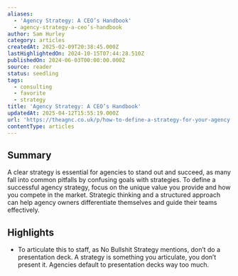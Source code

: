 ```yaml
---
aliases:
  - 'Agency Strategy: A CEO’s Handbook'
  - agency-strategy-a-ceo’s-handbook
author: Sam Hurley
category: articles
createdAt: 2025-02-09T20:38:45.000Z
lastHighlightedOn: 2024-10-15T07:44:28.510Z
publishedOn: 2024-06-03T00:00:00.000Z
source: reader
status: seedling
tags:
  - consulting
  - favorite
  - strategy
title: 'Agency Strategy: A CEO’s Handbook'
updatedAt: 2025-04-12T15:55:19.000Z
url: 'https://theagnc.co.uk/p/how-to-define-a-strategy-for-your-agency'
contentType: articles
---
```

## Summary

A clear strategy is essential for agencies to stand out and succeed, as many fall into common pitfalls by confusing goals with strategies. To define a successful agency strategy, focus on the unique value you provide and how you compete in the market. Strategic thinking and a structured approach can help agency owners differentiate themselves and guide their teams effectively.

## Highlights

- To articulate this to staff, as No Bullshit Strategy mentions, don’t do a presentation deck. A strategy is something you articulate, you don’t present it. Agencies default to presentation decks way too much.
